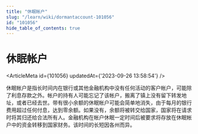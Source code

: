 ```yaml
---
title: "休眠帐户"
slug: "/learn/wiki/dormantaccount-101056"
id: "101056"
hide_table_of_contents: true
---
```



# 休眠帐户

<ArticleMeta id={101056} updatedAt={'2023-09-26 13:58:54'} />
<div className='border-solid border-b border-t-0 my-4 border-[var(--ifm-color-gray-300)]' />

休眠帐户是指长时间内在银行或其他金融机构中没有任何活动的客户帐户，可能除了利息存款之外。帐户的持有人可能忘记了该帐户，搬离了镇上没有留下转发地址，或者已经去世。带有很小余额的休眠帐户可能会简单地消失，由于每月的银行费用超过任何付息，达到零余额。如果没有，余额将被转交给国家，国家将在请求时将其归还给合法所有人。金融机构在帐户休眠一定时间后被要求将存放在休眠帐户中的资金转移到国家财务。该时间的长短因各州而异。
